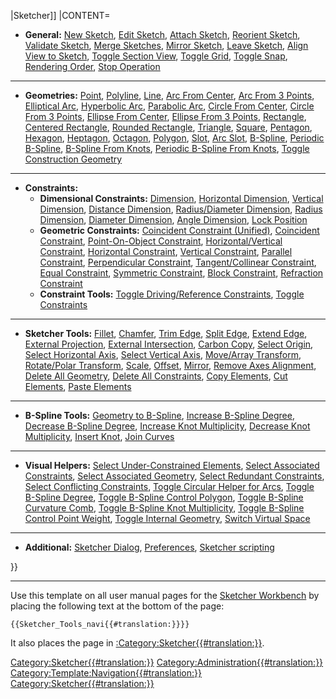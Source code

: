 {{navigation menu 2
|TITLE=[[Image:Workbench_Sketcher.svg|24px]] [[Sketcher_Workbench{{#translation:}}|Sketcher]]
|CONTENT=

* '''General:''' [[Sketcher_NewSketch{{#translation:}}|New Sketch]], [[Sketcher_EditSketch{{#translation:}}|Edit Sketch]], [[Sketcher_MapSketch{{#translation:}}|Attach Sketch]], [[Sketcher_ReorientSketch{{#translation:}}|Reorient Sketch]], [[Sketcher_ValidateSketch{{#translation:}}|Validate Sketch]], [[Sketcher_MergeSketches{{#translation:}}|Merge Sketches]], [[Sketcher_MirrorSketch{{#translation:}}|Mirror Sketch]], [[Sketcher_LeaveSketch{{#translation:}}|Leave Sketch]], [[Sketcher_ViewSketch{{#translation:}}|Align View to Sketch]], [[Sketcher_ViewSection{{#translation:}}|Toggle Section View]], [[Sketcher_Grid{{#translation:}}|Toggle Grid]], [[Sketcher_Snap{{#translation:}}|Toggle Snap]], [[Sketcher_RenderingOrder{{#translation:}}|Rendering Order]], [[Sketcher_StopOperation{{#translation:}}|Stop Operation]]

----

* '''Geometries:''' [[Sketcher_CreatePoint{{#translation:}}|Point]], [[Sketcher_CreatePolyline{{#translation:}}|Polyline]], [[Sketcher_CreateLine{{#translation:}}|Line]], [[Sketcher_CreateArc{{#translation:}}|Arc From Center]], [[Sketcher_Create3PointArc{{#translation:}}|Arc From 3 Points]], [[Sketcher_CreateArcOfEllipse{{#translation:}}|Elliptical Arc]], [[Sketcher_CreateArcOfHyperbola{{#translation:}}|Hyperbolic Arc]], [[Sketcher_CreateArcOfParabola{{#translation:}}|Parabolic Arc]], [[Sketcher_CreateCircle{{#translation:}}|Circle From Center]], [[Sketcher_Create3PointCircle{{#translation:}}|Circle From 3 Points]], [[Sketcher_CreateEllipseByCenter{{#translation:}}|Ellipse From Center]], [[Sketcher_CreateEllipseBy3Points{{#translation:}}|Ellipse From 3 Points]], [[Sketcher_CreateRectangle{{#translation:}}|Rectangle]], [[Sketcher_CreateRectangle_Center{{#translation:}}|Centered Rectangle]], [[Sketcher_CreateOblong{{#translation:}}|Rounded Rectangle]], [[Sketcher_CreateTriangle{{#translation:}}|Triangle]], [[Sketcher_CreateSquare{{#translation:}}|Square]], [[Sketcher_CreatePentagon{{#translation:}}|Pentagon]], [[Sketcher_CreateHexagon{{#translation:}}|Hexagon]], [[Sketcher_CreateHeptagon{{#translation:}}|Heptagon]], [[Sketcher_CreateOctagon{{#translation:}}|Octagon]], [[Sketcher_CreateRegularPolygon{{#translation:}}|Polygon]], [[Sketcher_CreateSlot{{#translation:}}|Slot]], [[Sketcher_CreateArcSlot{{#translation:}}|Arc Slot]], [[Sketcher_CreateBSpline{{#translation:}}|B-Spline]], [[Sketcher_CreatePeriodicBSpline{{#translation:}}|Periodic B-Spline]], [[Sketcher_CreateBSplineByInterpolation{{#translation:}}|B-Spline From Knots]], [[Sketcher_CreatePeriodicBSplineByInterpolation{{#translation:}}|Periodic B-Spline From Knots]], [[Sketcher_ToggleConstruction{{#translation:}}|Toggle Construction Geometry]]

----

* '''Constraints:'''
** '''Dimensional Constraints:''' [[Sketcher_Dimension{{#translation:}}|Dimension]], [[Sketcher_ConstrainDistanceX{{#translation:}}|Horizontal Dimension]], [[Sketcher_ConstrainDistanceY{{#translation:}}|Vertical Dimension]], [[Sketcher_ConstrainDistance{{#translation:}}|Distance Dimension]], [[Sketcher_ConstrainRadiam{{#translation:}}|Radius/Diameter Dimension]], [[Sketcher_ConstrainRadius{{#translation:}}|Radius Dimension]], [[Sketcher_ConstrainDiameter{{#translation:}}|Diameter Dimension]], [[Sketcher_ConstrainAngle{{#translation:}}|Angle Dimension]], [[Sketcher_ConstrainLock{{#translation:}}|Lock Position]]
** '''Geometric Constraints:''' [[Sketcher_ConstrainCoincidentUnified{{#translation:}}|Coincident Constraint (Unified)]], [[Sketcher_ConstrainCoincident{{#translation:}}|Coincident Constraint]], [[Sketcher_ConstrainPointOnObject{{#translation:}}|Point-On-Object Constraint]], [[Sketcher_ConstrainHorVer{{#translation:}}|Horizontal/Vertical Constraint]], [[Sketcher_ConstrainHorizontal{{#translation:}}|Horizontal Constraint]], [[Sketcher_ConstrainVertical{{#translation:}}|Vertical Constraint]], [[Sketcher_ConstrainParallel{{#translation:}}|Parallel Constraint]], [[Sketcher_ConstrainPerpendicular{{#translation:}}|Perpendicular Constraint]], [[Sketcher_ConstrainTangent{{#translation:}}|Tangent/Collinear Constraint]], [[Sketcher_ConstrainEqual{{#translation:}}|Equal Constraint]], [[Sketcher_ConstrainSymmetric{{#translation:}}|Symmetric Constraint]], [[Sketcher_ConstrainBlock{{#translation:}}|Block Constraint]], [[Sketcher_ConstrainSnellsLaw{{#translation:}}|Refraction Constraint]]
** '''Constraint Tools:''' [[Sketcher_ToggleDrivingConstraint{{#translation:}}|Toggle Driving/Reference Constraints]], [[Sketcher_ToggleActiveConstraint{{#translation:}}|Toggle Constraints]]

----

* '''Sketcher Tools:''' [[Sketcher_CreateFillet{{#translation:}}|Fillet]], [[Sketcher_CreateChamfer{{#translation:}}|Chamfer]], [[Sketcher_Trimming{{#translation:}}|Trim Edge]], [[Sketcher_Split{{#translation:}}|Split Edge]], [[Sketcher_Extend{{#translation:}}|Extend Edge]], [[Sketcher_Projection{{#translation:}}|External Projection]], [[Sketcher_Intersection{{#translation:}}|External Intersection]], [[Sketcher_CarbonCopy{{#translation:}}|Carbon Copy]], [[Sketcher_SelectOrigin{{#translation:}}|Select Origin]], [[Sketcher_SelectHorizontalAxis{{#translation:}}|Select Horizontal Axis]], [[Sketcher_SelectVerticalAxis{{#translation:}}|Select Vertical Axis]], [[Sketcher_Translate{{#translation:}}|Move/Array Transform]], [[Sketcher_Rotate{{#translation:}}|Rotate/Polar Transform]], [[Sketcher_Scale{{#translation:}}|Scale]], [[Sketcher_Offset{{#translation:}}|Offset]], [[Sketcher_Symmetry{{#translation:}}|Mirror]], [[Sketcher_RemoveAxesAlignment{{#translation:}}|Remove Axes Alignment]], [[Sketcher_DeleteAllGeometry{{#translation:}}|Delete All Geometry]], [[Sketcher_DeleteAllConstraints{{#translation:}}|Delete All Constraints]], [[Sketcher_Workbench{{#translation:}}#Copy,_cut_and_paste|Copy Elements]], [[Sketcher_Workbench{{#translation:}}#Copy,_cut_and_paste|Cut Elements]], [[Sketcher_Workbench{{#translation:}}#Copy,_cut_and_paste|Paste Elements]]

----

* '''B-Spline Tools:''' [[Sketcher_BSplineConvertToNURBS{{#translation:}}|Geometry to B-Spline]], [[Sketcher_BSplineIncreaseDegree{{#translation:}}|Increase B-Spline Degree]], [[Sketcher_BSplineDecreaseDegree{{#translation:}}|Decrease B-Spline Degree]], [[Sketcher_BSplineIncreaseKnotMultiplicity{{#translation:}}|Increase Knot Multiplicity]], [[Sketcher_BSplineDecreaseKnotMultiplicity{{#translation:}}|Decrease Knot Multiplicity]], [[Sketcher_BSplineInsertKnot{{#translation:}}|Insert Knot]], [[Sketcher_JoinCurves{{#translation:}}|Join Curves]]

----

* '''Visual Helpers:''' [[Sketcher_SelectElementsWithDoFs{{#translation:}}|Select Under-Constrained Elements]], [[Sketcher_SelectConstraints{{#translation:}}|Select Associated Constraints]], [[Sketcher_SelectElementsAssociatedWithConstraints{{#translation:}}|Select Associated Geometry]], [[Sketcher_SelectRedundantConstraints{{#translation:}}|Select Redundant Constraints]], [[Sketcher_SelectConflictingConstraints{{#translation:}}|Select Conflicting Constraints]], [[Sketcher_ArcOverlay{{#translation:}}|Toggle Circular Helper for Arcs]], [[Sketcher_BSplineDegree{{#translation:}}|Toggle B-Spline Degree]], [[Sketcher_BSplinePolygon{{#translation:}}|Toggle B-Spline Control Polygon]], [[Sketcher_BSplineComb{{#translation:}}|Toggle B-Spline Curvature Comb]], [[Sketcher_BSplineKnotMultiplicity{{#translation:}}|Toggle B-Spline Knot Multiplicity]], [[Sketcher_BSplinePoleWeight{{#translation:}}|Toggle B-Spline Control Point Weight]], [[Sketcher_RestoreInternalAlignmentGeometry{{#translation:}}|Toggle Internal Geometry]], [[Sketcher_SwitchVirtualSpace{{#translation:}}|Switch Virtual Space]]

----

* '''Additional:''' [[Sketcher_Dialog{{#translation:}}|Sketcher Dialog]], [[Sketcher_Preferences{{#translation:}}|Preferences]], [[Sketcher_scripting{{#translation:}}|Sketcher scripting]]
}}<includeonly>[[Category:Sketcher{{#translation:}}]]</includeonly><noinclude>

----

Use this template on all user manual pages for the [[Sketcher_Workbench|Sketcher Workbench]] by placing the following text at the bottom of the page:
 <nowiki>{{Sketcher_Tools_navi{{#translation:}}}}</nowiki>

It also places the page in [[:Category:Sketcher{{#translation:}}]].
[[Category:Administration{{#translation:}}]]
[[Category:Template:Navigation{{#translation:}}]]
[[Category:Sketcher{{#translation:}}]]
</noinclude>